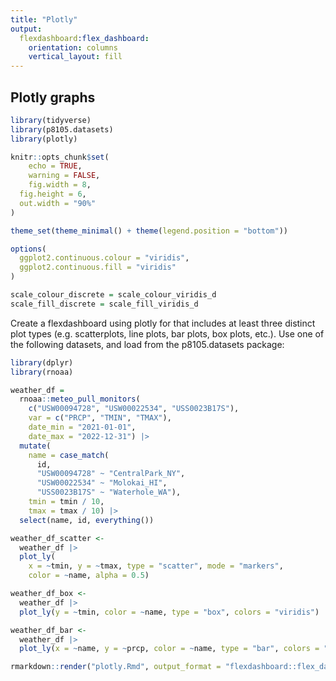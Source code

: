 ```yaml
---
title: "Plotly"
output: 
  flexdashboard:flex_dashboard:
    orientation: columns
    vertical_layout: fill
---
```


## Plotly graphs 

```r
library(tidyverse)
library(p8105.datasets)
library(plotly)

knitr::opts_chunk$set(
	echo = TRUE,
	warning = FALSE,
	fig.width = 8, 
  fig.height = 6,
  out.width = "90%"
)

theme_set(theme_minimal() + theme(legend.position = "bottom"))

options(
  ggplot2.continuous.colour = "viridis",
  ggplot2.continuous.fill = "viridis"
)

scale_colour_discrete = scale_colour_viridis_d
scale_fill_discrete = scale_fill_viridis_d
```


Create a flexdashboard using plotly for that includes at least three distinct plot types (e.g. scatterplots, line plots, bar plots, box plots, etc.). Use one of the following datasets, and load from the p8105.datasets package:
```r
library(dplyr)
library(rnoaa)
```

```r
weather_df = 
  rnoaa::meteo_pull_monitors(
    c("USW00094728", "USW00022534", "USS0023B17S"),
    var = c("PRCP", "TMIN", "TMAX"), 
    date_min = "2021-01-01",
    date_max = "2022-12-31") |>
  mutate(
    name = case_match(
      id, 
      "USW00094728" ~ "CentralPark_NY", 
      "USW00022534" ~ "Molokai_HI",
      "USS0023B17S" ~ "Waterhole_WA"),
    tmin = tmin / 10,
    tmax = tmax / 10) |>
  select(name, id, everything())
```


```r
weather_df_scatter <-
  weather_df |>
  plot_ly(
    x = ~tmin, y = ~tmax, type = "scatter", mode = "markers",
    color = ~name, alpha = 0.5)
```

```r
weather_df_box <-
  weather_df |>
  plot_ly(y = ~tmin, color = ~name, type = "box", colors = "viridis") 
```


```r
weather_df_bar <-
  weather_df |>
  plot_ly(x = ~name, y = ~prcp, color = ~name, type = "bar", colors = "viridis")
```


```r
rmarkdown::render("plotly.Rmd", output_format = "flexdashboard::flex_dashboard")
```

